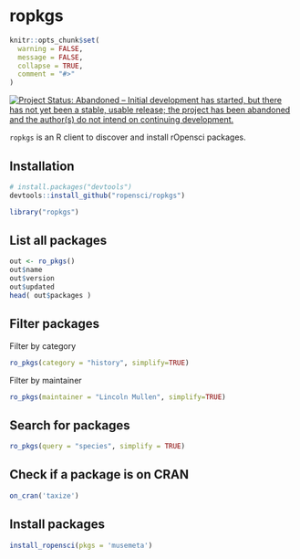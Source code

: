 ropkgs
=======

```r
knitr::opts_chunk$set(
  warning = FALSE,
  message = FALSE,
  collapse = TRUE,
  comment = "#>"
)
```

[![Project Status: Abandoned – Initial development has started, but there has not yet been a stable, usable release; the project has been abandoned and the author(s) do not intend on continuing development.](http://www.repostatus.org/badges/latest/abandoned.svg)](http://www.repostatus.org/#abandoned)

`ropkgs` is an R client to discover and install rOpensci packages.

## Installation

```r
# install.packages("devtools")
devtools::install_github("ropensci/ropkgs")
```

```r
library("ropkgs")
```

## List all packages

```r
out <- ro_pkgs()
out$name
out$version
out$updated
head( out$packages )
```

## Filter packages

Filter by category

```r
ro_pkgs(category = "history", simplify=TRUE)
```

Filter by maintainer

```r
ro_pkgs(maintainer = "Lincoln Mullen", simplify=TRUE)
```

## Search for packages

```r
ro_pkgs(query = "species", simplify = TRUE)
```

## Check if a package is on CRAN

```r
on_cran('taxize')
```

## Install packages

```r
install_ropensci(pkgs = 'musemeta')
```
